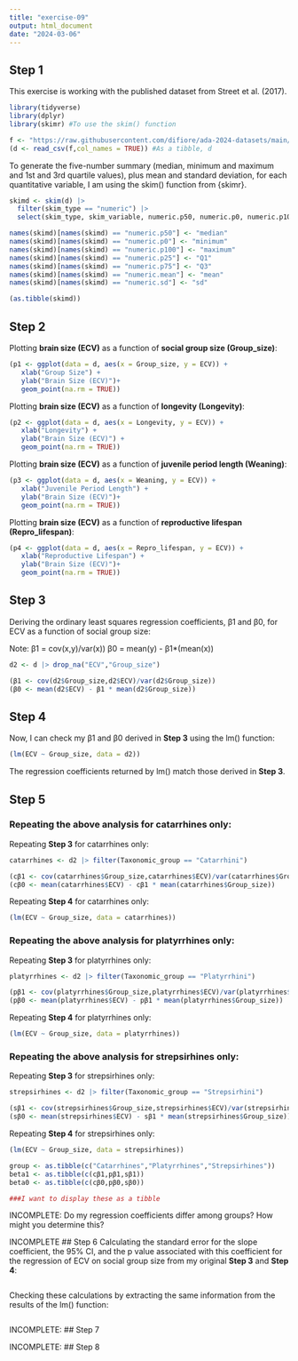 ```yaml
---
title: "exercise-09"
output: html_document
date: "2024-03-06"
---
```


## Step 1

This exercise is working with the published dataset from Street et al. (2017).
```r
library(tidyverse) 
library(dplyr)
library(skimr) #To use the skim() function

f <- "https://raw.githubusercontent.com/difiore/ada-2024-datasets/main/Street_et_al_2017.csv"
(d <- read_csv(f,col_names = TRUE)) #As a tibble, d
```


To generate the five-number summary (median, minimum and maximum and 1st and 3rd quartile values), plus mean and standard deviation, for each quantitative variable, I am using the skim() function from {skimr}.
```r
skimd <- skim(d) |> 
  filter(skim_type == "numeric") |>
  select(skim_type, skim_variable, numeric.p50, numeric.p0, numeric.p100, numeric.p25, numeric.p75, numeric.mean, numeric.sd)

names(skimd)[names(skimd) == "numeric.p50"] <- "median"
names(skimd)[names(skimd) == "numeric.p0"] <- "minimum"
names(skimd)[names(skimd) == "numeric.p100"] <- "maximum"
names(skimd)[names(skimd) == "numeric.p25"] <- "Q1"
names(skimd)[names(skimd) == "numeric.p75"] <- "Q3"
names(skimd)[names(skimd) == "numeric.mean"] <- "mean"
names(skimd)[names(skimd) == "numeric.sd"] <- "sd"

(as.tibble(skimd))
```

## Step 2

Plotting **brain size (ECV)** as a function of **social group size (Group_size)**:
```r
(p1 <- ggplot(data = d, aes(x = Group_size, y = ECV)) +
   xlab("Group Size") + 
   ylab("Brain Size (ECV)")+
   geom_point(na.rm = TRUE))
```

Plotting **brain size (ECV)** as a function of **longevity (Longevity)**:
```r
(p2 <- ggplot(data = d, aes(x = Longevity, y = ECV)) +
   xlab("Longevity") + 
   ylab("Brain Size (ECV)") +
   geom_point(na.rm = TRUE))
```

Plotting **brain size (ECV)** as a function of **juvenile period length (Weaning)**:
```r
(p3 <- ggplot(data = d, aes(x = Weaning, y = ECV)) +
   xlab("Juvenile Period Length") + 
   ylab("Brain Size (ECV)")+
   geom_point(na.rm = TRUE))
```

Plotting **brain size (ECV)** as a function of **reproductive lifespan (Repro_lifespan)**:
```r
(p4 <- ggplot(data = d, aes(x = Repro_lifespan, y = ECV)) +
   xlab("Reproductive Lifespan") + 
   ylab("Brain Size (ECV)")+
   geom_point(na.rm = TRUE))
```

## Step 3

Deriving the ordinary least squares regression coefficients, β1 and β0, for ECV as a function of social group size:

Note: 
β1 = cov(x,y)/var(x))
β0 = mean(y) - β1*(mean(x))
```r
d2 <- d |> drop_na("ECV","Group_size")

(β1 <- cov(d2$Group_size,d2$ECV)/var(d2$Group_size))
(β0 <- mean(d2$ECV) - β1 * mean(d2$Group_size))
```

## Step 4

Now, I can check my β1 and β0 derived in **Step 3** using the lm() function:
```r
(lm(ECV ~ Group_size, data = d2))
```
The regression coefficients returned by lm() match those derived in **Step 3**.

## Step 5

### Repeating the above analysis for catarrhines only:

Repeating **Step 3** for catarrhines only:
```r
catarrhines <- d2 |> filter(Taxonomic_group == "Catarrhini")

(cβ1 <- cov(catarrhines$Group_size,catarrhines$ECV)/var(catarrhines$Group_size))
(cβ0 <- mean(catarrhines$ECV) - cβ1 * mean(catarrhines$Group_size))
```

Repeating **Step 4** for catarrhines only:
```r
(lm(ECV ~ Group_size, data = catarrhines))
```

### Repeating the above analysis for platyrrhines only:

Repeating **Step 3** for platyrrhines only:
```r
platyrrhines <- d2 |> filter(Taxonomic_group == "Platyrrhini")

(pβ1 <- cov(platyrrhines$Group_size,platyrrhines$ECV)/var(platyrrhines$Group_size))
(pβ0 <- mean(platyrrhines$ECV) - pβ1 * mean(platyrrhines$Group_size))
```

Repeating **Step 4** for platyrrhines only:
```r
(lm(ECV ~ Group_size, data = platyrrhines))
```

### Repeating the above analysis for strepsirhines only: 
Repeating **Step 3** for strepsirhines only:
```r
strepsirhines <- d2 |> filter(Taxonomic_group == "Strepsirhini")

(sβ1 <- cov(strepsirhines$Group_size,strepsirhines$ECV)/var(strepsirhines$Group_size))
(sβ0 <- mean(strepsirhines$ECV) - sβ1 * mean(strepsirhines$Group_size))
```

Repeating **Step 4** for strepsirhines only:
```r
(lm(ECV ~ Group_size, data = strepsirhines))
```

```r
group <- as.tibble(c("Catarrhines","Platyrrhines","Strepsirhines"))
beta1 <- as.tibble(c(cβ1,pβ1,sβ1))
beta0 <- as.tibble(c(cβ0,pβ0,sβ0))

###I want to display these as a tibble
```


INCOMPLETE: Do my regression coefficients differ among groups? How might you determine this?

INCOMPLETE ## Step 6
Calculating the standard error for the slope coefficient, the 95% CI, and the p value associated with this coefficient for the regression of ECV on social group size from my original **Step 3** and **Step 4**:
```r

```


Checking these calculations by extracting the same information from the results of the lm() function:
```r

```



INCOMPLETE: ## Step 7

INCOMPLETE: ## Step 8
